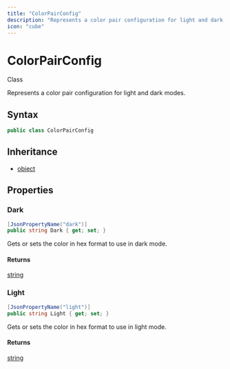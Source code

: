 ```yaml
---
title: "ColorPairConfig"
description: "Represents a color pair configuration for light and dark modes."
icon: "cube"
---
```


# ColorPairConfig

<Badge variant="outline">Class</Badge>

Represents a color pair configuration for light and dark modes.

## Syntax

```csharp
public class ColorPairConfig
```

## Inheritance

- [object](https://learn.microsoft.com/dotnet/api/system.object)

## Properties

### Dark

```csharp
[JsonPropertyName("dark")]
public string Dark { get; set; }
```

Gets or sets the color in hex format to use in dark mode.

#### Returns

[string](https://learn.microsoft.com/dotnet/api/system.string)

### Light

```csharp
[JsonPropertyName("light")]
public string Light { get; set; }
```

Gets or sets the color in hex format to use in light mode.

#### Returns

[string](https://learn.microsoft.com/dotnet/api/system.string)


